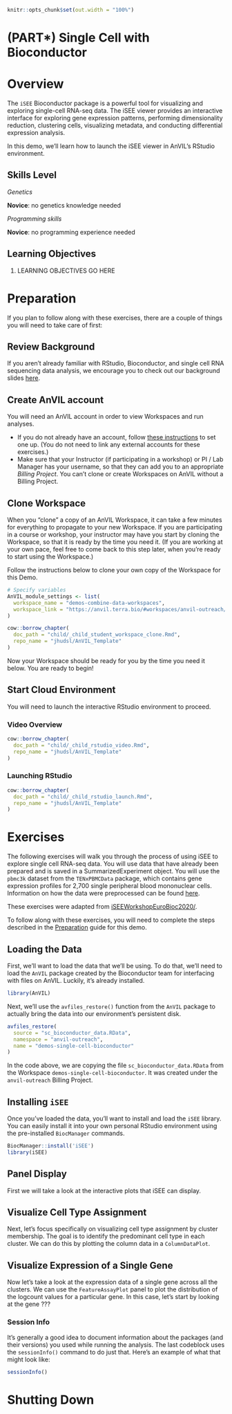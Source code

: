 ```r
knitr::opts_chunk$set(out.width = "100%")
```

# (PART\*) Single Cell with Bioconductor {-}   

# Overview {#single-cell-with-bioconductor-overview}

The `iSEE` Bioconductor package is a powerful tool for visualizing and exploring single-cell RNA-seq data. The iSEE viewer provides an interactive interface for exploring gene expression patterns, performing dimensionality reduction, clustering cells, visualizing metadata, and conducting differential expression analysis. 

In this demo, we'll learn how to launch the iSEE viewer in AnVIL's RStudio environment.

## Skills Level

::: {.notice}
_Genetics_

**Novice**: no genetics knowledge needed

_Programming skills_

**Novice**: no programming experience needed
:::

## Learning Objectives

1. LEARNING OBJECTIVES GO HERE


# Preparation {#single-cell-with-bioconductor-preparation}

If you plan to follow along with these exercises, there are a couple of things you will need to take care of first:

## Review Background

If you aren't already familiar with RStudio, Bioconductor, and single cell RNA sequencing data analysis, we encourage you to check out our background slides [here](https://docs.google.com/presentation/d/18J1x5rkWJisiv3EOMVZOma52XWxAVKANTg0Q2FXbOWU/edit?usp=sharing).

## Create AnVIL account

You will need an AnVIL account in order to view Workspaces and run analyses.

- If you do not already have an account, follow [these instructions](https://jhudatascience.org/AnVIL_Book_Getting_Started/overview-analysts.html) to set one up.  (You do not need to link any external accounts for these exercises.)
- Make sure that your Instructor (if participating in a workshop) or PI / Lab Manager has your username, so that they can add you to an appropriate *Billing Project*.  You can't clone or create Workspaces on AnVIL without a Billing Project.

## Clone Workspace

When you "clone" a copy of an AnVIL Workspace, it can take a few minutes for everything to propagate to your new Workspace. If you are participating in a course or workshop, your instructor may have you start by cloning the Workspace, so that it is ready by the time you need it. (If you are working at your own pace, feel free to come back to this step later, when you're ready to start using the Workspace.)

Follow the instructions below to clone your own copy of the Workspace for this Demo.

:::: {.borrowed_chunk}
```r
# Specify variables
AnVIL_module_settings <- list(
  workspace_name = "demos-combine-data-workspaces",
  workspace_link = "https://anvil.terra.bio/#workspaces/anvil-outreach/demos-combine-data-workspaces"
)

cow::borrow_chapter(
  doc_path = "child/_child_student_workspace_clone.Rmd",
  repo_name = "jhudsl/AnVIL_Template"
)
```
::::

Now your Workspace should be ready for you by the time you need it below.  You are ready to begin!

## Start Cloud Environment

You will need to launch the interactive RStudio environment to proceed.

### Video Overview

```r
cow::borrow_chapter(
  doc_path = "child/_child_rstudio_video.Rmd",
  repo_name = "jhudsl/AnVIL_Template"
)
```

### Launching RStudio

```r
cow::borrow_chapter(
  doc_path = "child/_child_rstudio_launch.Rmd",
  repo_name = "jhudsl/AnVIL_Template"
)
```

# Exercises {#single-cell-with-bioconductor-exercises}

The following exercises will walk you through the process of using iSEE to explore single cell RNA-seq data. You will use data that have already been prepared and is saved in a SummarizedExperiment object. You will use the `pbmc3k` dataset from the `TENxPBMCData` package, which contains gene expression profiles for 2,700 single peripheral blood mononuclear cells. Information on how the data were preprocessed can be found [here](https://isee.github.io/iSEEWorkshopEuroBioc2020/articles/dataset.html).

These exercises were adapted from [iSEEWorkshopEuroBioc2020/](https://isee.github.io/iSEEWorkshopEuroBioc2020/).

:::{.notice}
To follow along with these exercises, you will need to complete the steps described in the [Preparation](#scale-with-workflows-preparation) guide for this demo.
:::

## Loading the Data

First, we'll want to load the data that we'll be using. To do that, we'll need to load the `AnVIL` package created by the Bioconductor team for interfacing with files on AnVIL. Luckily, it's already installed.

```r
library(AnVIL)
```

Next, we'll use the `avfiles_restore()` function from the `AnVIL` package to actually bring the data into our environment's persistent disk. 

```r
avfiles_restore( 
  source = "sc_bioconductor_data.RData",
  namespace = "anvil-outreach",
  name = "demos-single-cell-bioconductor"
)
```

In the code above, we are copying the file `sc_bioconductor_data.RData` from the Workspace `demos-single-cell-bioconductor`. It was created under the `anvil-outreach` Billing Project.

## Installing `iSEE`

Once you've loaded the data, you'll want to install and load the `iSEE` library. You can easily install it into your own personal RStudio environment using the pre-installed `BiocManager` commands.

```r
BiocManager::install('iSEE')
library(iSEE)
```

## Panel Display

First we will take a look at the interactive plots that iSEE can display.

## Visualize Cell Type Assignment

Next, let's focus specifically on visualizing cell type assignment by cluster membership. The goal is to identify the predominant cell type in each cluster. We can do this by plotting the column data in a `ColumnDataPlot`.

## Visualize Expression of a Single Gene

Now let's take a look at the expression data of a single gene across all the clusters. We can use the `FeatureAssayPlot` panel to plot the distribution of the logcount values for a particular gene. In this case, let's start by looking at the gene ??? 

### Session Info

It's generally a good idea to document information about the packages (and their versions) you used while running the analysis.  The last codeblock uses the `sessionInfo()` command to do just that. Here's an example of what that might look like:

```r
sessionInfo()
```

# Shutting Down

